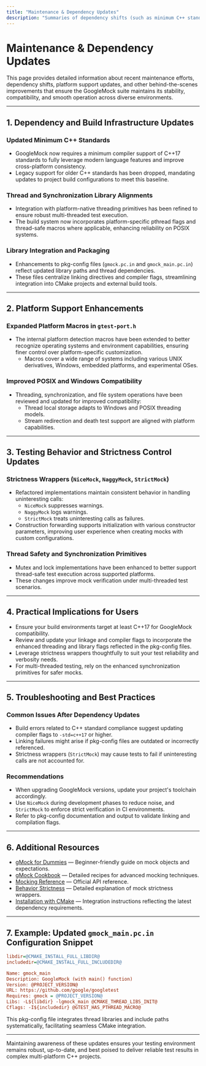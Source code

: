 ```yaml
---
title: "Maintenance & Dependency Updates"
description: "Summaries of dependency shifts (such as minimum C++ standards or new library integrations), platform support updates, and other under-the-hood changes relevant to building and running the suite smoothly."
---
```


# Maintenance & Dependency Updates

This page provides detailed information about recent maintenance efforts, dependency shifts, platform support updates, and other behind-the-scenes improvements that ensure the GoogleMock suite maintains its stability, compatibility, and smooth operation across diverse environments.

---

## 1. Dependency and Build Infrastructure Updates

### Updated Minimum C++ Standards

- GoogleMock now requires a minimum compiler support of C++17 standards to fully leverage modern language features and improve cross-platform consistency.
- Legacy support for older C++ standards has been dropped, mandating updates to project build configurations to meet this baseline.

### Thread and Synchronization Library Alignments

- Integration with platform-native threading primitives has been refined to ensure robust multi-threaded test execution.
- The build system now incorporates platform-specific pthread flags and thread-safe macros where applicable, enhancing reliability on POSIX systems.

### Library Integration and Packaging

- Enhancements to pkg-config files (`gmock.pc.in` and `gmock_main.pc.in`) reflect updated library paths and thread dependencies.
- These files centralize linking directives and compiler flags, streamlining integration into CMake projects and external build tools.

---

## 2. Platform Support Enhancements

### Expanded Platform Macros in `gtest-port.h`

- The internal platform detection macros have been extended to better recognize operating systems and environment capabilities, ensuring finer control over platform-specific customization.
  - Macros cover a wide range of systems including various UNIX derivatives, Windows, embedded platforms, and experimental OSes.

### Improved POSIX and Windows Compatibility

- Threading, synchronization, and file system operations have been reviewed and updated for improved compatibility:
  - Thread local storage adapts to Windows and POSIX threading models.
  - Stream redirection and death test support are aligned with platform capabilities.

---

## 3. Testing Behavior and Strictness Control Updates

### Strictness Wrappers (`NiceMock`, `NaggyMock`, `StrictMock`)

- Refactored implementations maintain consistent behavior in handling uninteresting calls:
  - `NiceMock` suppresses warnings.
  - `NaggyMock` logs warnings.
  - `StrictMock` treats uninteresting calls as failures.
- Construction forwarding supports initialization with various constructor parameters, improving user experience when creating mocks with custom configurations.

### Thread Safety and Synchronization Primitives

- Mutex and lock implementations have been enhanced to better support thread-safe test execution across supported platforms.
- These changes improve mock verification under multi-threaded test scenarios.

---

## 4. Practical Implications for Users

- Ensure your build environments target at least C++17 for GoogleMock compatibility.
- Review and update your linkage and compiler flags to incorporate the enhanced threading and library flags reflected in the pkg-config files.
- Leverage strictness wrappers thoughtfully to suit your test reliability and verbosity needs.
- For multi-threaded testing, rely on the enhanced synchronization primitives for safer mocks.

---

## 5. Troubleshooting and Best Practices

### Common Issues After Dependency Updates

- Build errors related to C++ standard compliance suggest updating compiler flags to `-std=c++17` or higher.
- Linking failures might arise if pkg-config files are outdated or incorrectly referenced.
- Strictness wrappers (`StrictMock`) may cause tests to fail if uninteresting calls are not accounted for.

### Recommendations

- When upgrading GoogleMock versions, update your project's toolchain accordingly.
- Use `NiceMock` during development phases to reduce noise, and `StrictMock` to enforce strict verification in CI environments.
- Refer to pkg-config documentation and output to validate linking and compilation flags.

---

## 6. Additional Resources

- [gMock for Dummies](https://google.github.io/googletest/gmock_for_dummies.html) — Beginner-friendly guide on mock objects and expectations.
- [gMock Cookbook](https://google.github.io/googletest/gmock_cook_book.html) — Detailed recipes for advanced mocking techniques.
- [Mocking Reference](https://google.github.io/googletest/reference/mocking.html) — Official API reference.
- [Behavior Strictness](https://google.github.io/googletest/api/gmock_behavior_strictness.html) — Detailed explanation of mock strictness wrappers.
- [Installation with CMake](https://google.github.io/googletest/getting-started/installation-cmake.html) — Integration instructions reflecting the latest dependency requirements.

---

## 7. Example: Updated `gmock_main.pc.in` Configuration Snippet

```ini
libdir=@CMAKE_INSTALL_FULL_LIBDIR@
includedir=@CMAKE_INSTALL_FULL_INCLUDEDIR@

Name: gmock_main
Description: GoogleMock (with main() function)
Version: @PROJECT_VERSION@
URL: https://github.com/google/googletest
Requires: gmock = @PROJECT_VERSION@
Libs: -L${libdir} -lgmock_main @CMAKE_THREAD_LIBS_INIT@
Cflags: -I${includedir} @GTEST_HAS_PTHREAD_MACRO@
```

This pkg-config file integrates thread libraries and include paths systematically, facilitating seamless CMake integration.

---

Maintaining awareness of these updates ensures your testing environment remains robust, up-to-date, and best poised to deliver reliable test results in complex multi-platform C++ projects.

